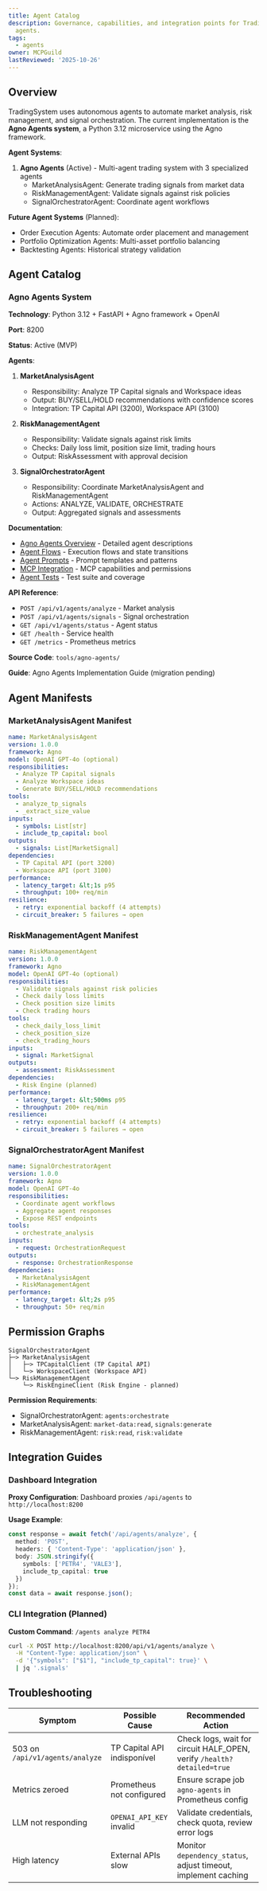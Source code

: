 ```yaml
---
title: Agent Catalog
description: Governance, capabilities, and integration points for TradingSystem autonomous
  agents.
tags:
  - agents
owner: MCPGuild
lastReviewed: '2025-10-26'
---
```

## Overview

TradingSystem uses autonomous agents to automate market analysis, risk management, and signal orchestration. The current implementation is the **Agno Agents system**, a Python 3.12 microservice using the Agno framework.

**Agent Systems**:

1. **Agno Agents** (Active) - Multi-agent trading system with 3 specialized agents
   - MarketAnalysisAgent: Generate trading signals from market data
   - RiskManagementAgent: Validate signals against risk policies
   - SignalOrchestratorAgent: Coordinate agent workflows

**Future Agent Systems** (Planned):

- Order Execution Agents: Automate order placement and management
- Portfolio Optimization Agents: Multi-asset portfolio balancing
- Backtesting Agents: Historical strategy validation

## Agent Catalog

### Agno Agents System

**Technology**: Python 3.12 + FastAPI + Agno framework + OpenAI

**Port**: 8200

**Status**: Active (MVP)

**Agents**:

1. **MarketAnalysisAgent**
   - Responsibility: Analyze TP Capital signals and Workspace ideas
   - Output: BUY/SELL/HOLD recommendations with confidence scores
   - Integration: TP Capital API (3200), Workspace API (3100)

2. **RiskManagementAgent**
   - Responsibility: Validate signals against risk limits
   - Checks: Daily loss limit, position size limit, trading hours
   - Output: RiskAssessment with approval decision

3. **SignalOrchestratorAgent**
   - Responsibility: Coordinate MarketAnalysisAgent and RiskManagementAgent
   - Actions: ANALYZE, VALIDATE, ORCHESTRATE
   - Output: Aggregated signals and assessments

**Documentation**:

- [Agno Agents Overview](/agents/agno-agents) - Detailed agent descriptions
- [Agent Flows](./agno-agents/flows) - Execution flows and state transitions
- [Agent Prompts](./agno-agents/prompts) - Prompt templates and patterns
- [MCP Integration](./agno-agents/mcp) - MCP capabilities and permissions
- [Agent Tests](./agno-agents/tests) - Test suite and coverage

**API Reference**:

- `POST /api/v1/agents/analyze` - Market analysis
- `POST /api/v1/agents/signals` - Signal orchestration
- `GET /api/v1/agents/status` - Agent status
- `GET /health` - Service health
- `GET /metrics` - Prometheus metrics

**Source Code**: `tools/agno-agents/`

**Guide**: Agno Agents Implementation Guide (migration pending)

## Agent Manifests

### MarketAnalysisAgent Manifest

```yaml
name: MarketAnalysisAgent
version: 1.0.0
framework: Agno
model: OpenAI GPT-4o (optional)
responsibilities:
  - Analyze TP Capital signals
  - Analyze Workspace ideas
  - Generate BUY/SELL/HOLD recommendations
tools:
  - analyze_tp_signals
  - _extract_size_value
inputs:
  - symbols: List[str]
  - include_tp_capital: bool
outputs:
  - signals: List[MarketSignal]
dependencies:
  - TP Capital API (port 3200)
  - Workspace API (port 3100)
performance:
  - latency_target: &lt;1s p95
  - throughput: 100+ req/min
resilience:
  - retry: exponential backoff (4 attempts)
  - circuit_breaker: 5 failures → open
```

### RiskManagementAgent Manifest

```yaml
name: RiskManagementAgent
version: 1.0.0
framework: Agno
model: OpenAI GPT-4o (optional)
responsibilities:
  - Validate signals against risk policies
  - Check daily loss limits
  - Check position size limits
  - Check trading hours
tools:
  - check_daily_loss_limit
  - check_position_size
  - check_trading_hours
inputs:
  - signal: MarketSignal
outputs:
  - assessment: RiskAssessment
dependencies:
  - Risk Engine (planned)
performance:
  - latency_target: &lt;500ms p95
  - throughput: 200+ req/min
resilience:
  - retry: exponential backoff (4 attempts)
  - circuit_breaker: 5 failures → open
```

### SignalOrchestratorAgent Manifest

```yaml
name: SignalOrchestratorAgent
version: 1.0.0
framework: Agno
model: OpenAI GPT-4o
responsibilities:
  - Coordinate agent workflows
  - Aggregate agent responses
  - Expose REST endpoints
tools:
  - orchestrate_analysis
inputs:
  - request: OrchestrationRequest
outputs:
  - response: OrchestrationResponse
dependencies:
  - MarketAnalysisAgent
  - RiskManagementAgent
performance:
  - latency_target: &lt;2s p95
  - throughput: 50+ req/min
```

## Permission Graphs

```
SignalOrchestratorAgent
├─> MarketAnalysisAgent
│   ├─> TPCapitalClient (TP Capital API)
│   └─> WorkspaceClient (Workspace API)
└─> RiskManagementAgent
    └─> RiskEngineClient (Risk Engine - planned)
```

**Permission Requirements**:

- SignalOrchestratorAgent: `agents:orchestrate`
- MarketAnalysisAgent: `market-data:read`, `signals:generate`
- RiskManagementAgent: `risk:read`, `risk:validate`

## Integration Guides

### Dashboard Integration

**Proxy Configuration**: Dashboard proxies `/api/agents` to `http://localhost:8200`

**Usage Example**:

```typescript
const response = await fetch('/api/agents/analyze', {
  method: 'POST',
  headers: { 'Content-Type': 'application/json' },
  body: JSON.stringify({
    symbols: ['PETR4', 'VALE3'],
    include_tp_capital: true
  })
});
const data = await response.json();
```

### CLI Integration (Planned)

**Custom Command**: `/agents analyze PETR4`

```bash
curl -X POST http://localhost:8200/api/v1/agents/analyze \
  -H "Content-Type: application/json" \
  -d '{"symbols": ["$1"], "include_tp_capital": true}' \
  | jq '.signals'
```

## Troubleshooting

| Symptom | Possible Cause | Recommended Action |
|---------|----------------|--------------------|
| 503 on `/api/v1/agents/analyze` | TP Capital API indisponível | Check logs, wait for circuit HALF_OPEN, verify `/health?detailed=true` |
| Metrics zeroed | Prometheus not configured | Ensure scrape job `agno-agents` in Prometheus config |
| LLM not responding | `OPENAI_API_KEY` invalid | Validate credentials, check quota, review error logs |
| High latency | External APIs slow | Monitor `dependency_status`, adjust timeout, implement caching |
